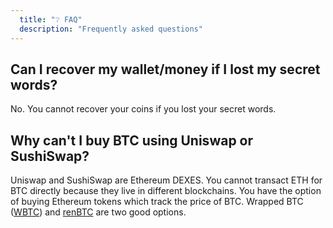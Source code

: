 ```yaml
---
  title: "❔ FAQ"
  description: "Frequently asked questions"
---
```


## Can I recover my wallet/money if I lost my secret words?

No. You cannot recover your coins if you lost your secret words.

## Why can't I buy BTC using Uniswap or SushiSwap?

Uniswap and SushiSwap are Ethereum DEXES. You cannot transact ETH for BTC directly because they live in different blockchains. You have the option of buying Ethereum tokens which track the price of BTC. Wrapped BTC ([WBTC](https://www.coingecko.com/en/coins/wrapped-bitcoin)) and [renBTC](https://www.coingecko.com/en/coins/renbtc) are two good options.
